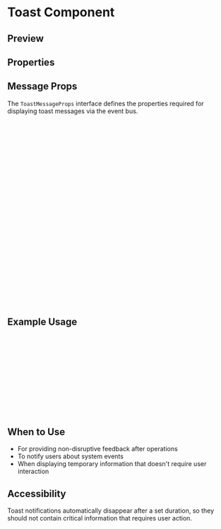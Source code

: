 
# Toast Component

<Meta of={ToastStories} />

## Preview

<Canvas of={ToastStories.Default} />

## Properties

<Controls />

## Message Props

The `ToastMessageProps` interface defines the properties required for displaying toast messages via the event bus.

```typescript
interface ToastMessageProps {
  /**
   * Visual style of the toast component
   * @default "solid"
   */
  variant?: "solid" | "outline";

  /**
   * Color scheme of the toast
   * @default "primary"
   */
  color?: "primary" | "secondary" | "success" | "info" | "warning" | "danger" | "dark";

  /**
   * Title text displayed at the top of the toast
   */
  title?: string;

  /**
   * Main message content of the toast
   */
  message?: string;

  /**
   * Duration in milliseconds before the toast automatically dismisses
   */
  life?: number;
}
```

## Example Usage

```typescript
import { useToast } from "@tesodev/is-kender";

// Get the toast helper functions
const { add } = useToast();

// Display a toast message
add({
  title: "Hello, World!",
  message: "This is a toast message",
  color: "primary",
  life: 3000,
});
```

## When to Use

- For providing non-disruptive feedback after operations
- To notify users about system events
- When displaying temporary information that doesn't require user interaction

## Accessibility

Toast notifications automatically disappear after a set duration, so they should not contain critical information that requires user action.
